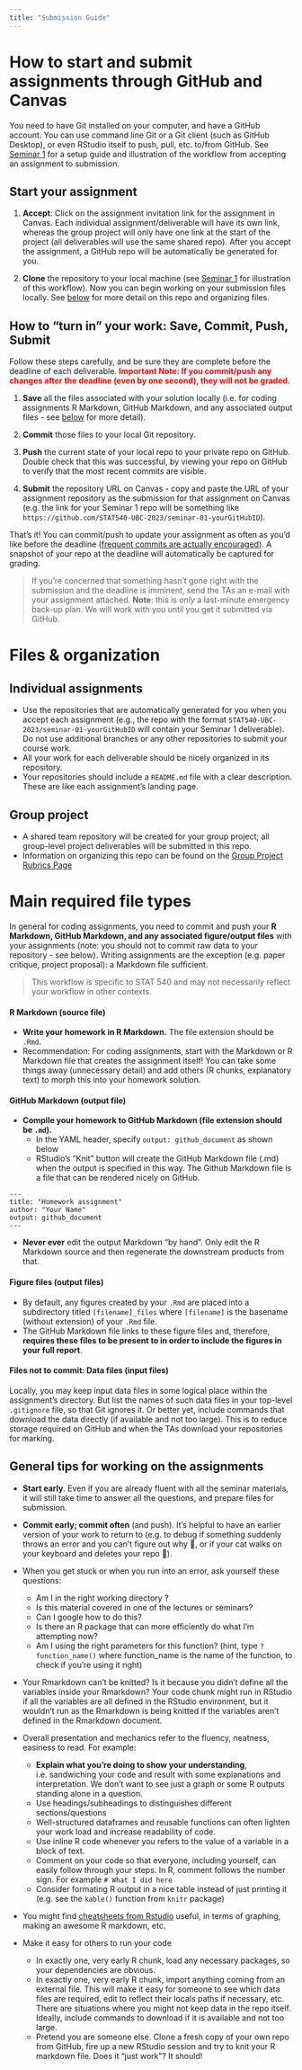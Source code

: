 ```yaml
---
title: "Submission Guide"
---
```


# How to start and submit assignments through GitHub and Canvas

You need to have Git installed on your computer, and have a GitHub account. You can use command line Git or a Git client (such as GitHub Desktop), or even RStudio itself to push, pull, etc. to/from GitHub. See [Seminar 1](seminars.html) for a setup guide and illustration of the workflow from accepting an assignment to submission. 

## Start your assignment

1. **Accept**: Click on the assignment invitation link for the assignment in Canvas. Each individual assignment/deliverable will have its own link, whereas the group project will only have one link at the start of the project (all deliverables will use the same shared repo). After you accept the assignment, a GitHub repo will be automatically be generated for you. 

2. **Clone** the repository to your local machine (see [Seminar 1](seminars.html) for illustration of this workflow). Now you can begin working on your submission files locally. See [below](#files-organization) for more detail on this repo and organizing files.

## How to "turn in" your work: **Save, Commit, Push, Submit**

Follow these steps carefully, and be sure they are complete before the deadline of each deliverable. <span style="color: red">**Important Note: If you commit/push any changes after the deadline (even by one second), they will not be graded.**</span>

1. **Save** all the files associated with your solution locally (i.e. for coding assignments R Markdown, GitHub Markdown, and any associated output files - see [below](#main-required-file-types) for more detail).

2. **Commit** those files to your local Git repository.

3. **Push** the current state of your local repo to your private repo on GitHub. Double check that this was successful, by viewing your repo on GitHub to verify that the most recent commits are visible. 

4. **Submit** the repository URL on Canvas - copy and paste the URL of your assignment repository as the submission for that assignment on Canvas (e.g. the link for your Seminar 1 repo will be something like `https://github.com/STAT540-UBC-2023/seminar-01-yourGitHubID`). 

That's it! You can commit/push to update your assignment as often as you'd like before the deadline ([frequent commits are actually encouraged](#general-tips-for-working-on-the-assignments)). A snapshot of your repo at the deadline will automatically be captured for grading. 

> If you're concerned that something hasn't gone right with the submission and the deadline is imminent, send the TAs an e-mail with your assignment attached. **Note**: this is *only* a last-minute emergency back-up plan. We will work with you until you get it submitted via GitHub.

# Files & organization

## Individual assignments

  * Use the repositories that are automatically generated for you when you accept each assignment (e.g., the repo with the format `STAT540-UBC-2023/seminar-01-yourGitHubID` will contain your Seminar 1 deliverable). Do not use additional branches or any other repositories to submit your course work.
  * All your work for each deliverable should be nicely organized in its repository. 
  * Your repositories should include a `README.md` file with a clear description. These are like each assignment's landing page.
  
## Group project

  * A shared team repository will be created for your group project; all group-level project deliverables will be submitted in this repo.
  * Information on organizing this repo can be found on the [Group Project Rubrics Page](group_project_rubrics.html#github-repository-10-pts)

# Main required file types

In general for coding assignments, you need to commit and push your **R Markdown, GitHub Markdown, and any associated figure/output files** with your assignments (note: you should not to commit raw data to your repository - see below). Writing assignments are the exception (e.g. paper critique, project proposal): a Markdown file sufficient.

> This workflow is specific to STAT 540 and may not necessarily reflect your workflow in other contexts.

#### R Markdown (source file)

  * **Write your homework in R Markdown.** The file extension should be `.Rmd`.
  * Recommendation: For coding assignments, start with the Markdown or R Markdown file that creates the assignment itself! You can take some things away (unnecessary detail) and add others (R chunks, explanatory text) to morph this into your homework solution.
    
#### GitHub Markdown (output file)

  * **Compile your homework to GitHub Markdown (file extension should be `.md`).**
    - In the YAML header, specify `output: github_document` as shown below
    - RStudio's "Knit" button will create the GitHub Markdown file (.md) when the output is specified in this way. The Github Markdown file is a file that can be rendered nicely on GitHub.   
    

```
---
title: "Homework assignment"
author: "Your Name"
output: github_document
---

```
  * __Never ever__ edit the output Markdown "by hand". Only edit the R Markdown source and then regenerate the downstream products from that.

#### Figure files (output files)

  * By default, any figures created by your `.Rmd` are placed into a subdirectory titled `[filename]_files` where `[filename]` is the basename (without extension) of your `.Rmd` file.
  * The GitHub Markdown file links to these figure files and, therefore, **requires these files to be present to in order to include the figures in your full report**.

#### Files **not** to commit: Data files (input files)

Locally, you may keep input data files in some logical place within the assignment's directory. But list the names of such data files in your top-level `.gitignore` file, so that Git ignores it. Or better yet, include commands that download the data directly (if available and not too large). This is to reduce storage required on GitHub and when the TAs download your repositories for marking.


## General tips for working on the assignments

* **Start early**. Even if you are already fluent with all the seminar materials, it will still take time to answer all the questions, and prepare files for submission. 

* **Commit early; commit often** (and push). It's helpful to have an earlier version of your work to return to (e.g. to debug if something suddenly throws an error and you can't figure out why 🤯, or if your cat walks on your keyboard and deletes your repo 🤷).

* When you get stuck or when you run into an error, ask yourself these questions: 

  - Am I in the right working directory ?  
  - Is this material covered in one of the lectures or seminars?
  - Can I google how to do this? 
  - Is there an R package that can more efficiently do what I'm attempting now? 
  - Am I using the right parameters for this function?  (hint, type `?function_name()` where function_name is the name of the function, to check if you're using it right) 

* Your Rmarkdown can't be knitted? Is it because you didn't define all the variables inside your Rmarkdown? Your code chunk might run in RStudio if all the variables are all defined in the RStudio environment, but it wouldn't run as the Rmarkdown is being knitted if the variables aren't defined in the Rmarkdown document.

* Overall presentation and mechanics refer to the fluency, neatness, easiness to read. For example:

    - **Explain what you're doing to show your understanding**, i.e. sandwiching your code and result with some explanations and interpretation. We don't want to see just a graph or some R outputs standing alone in a question. 
    - Use headings/subheadings to distinguishes different sections/questions
    - Well-structured dataframes and reusable functions can often lighten your work load and increase readability of code.
    - Use inline R code whenever you refers to the value of a variable in a block of text. 
    - Comment on your code so that everyone, including yourself, can easily follow through your steps. In R, comment follows the number sign. For example `# What I did here`  
    - Consider formating R output in a nice table instead of just printing it (e.g. see the `kable()` function from `knitr` package)

* You might find [cheatsheets from Rstudio](https://www.rstudio.com/resources/cheatsheets/) useful, in terms of graphing, making an awesome R markdown, etc.


* Make it easy for others to run your code

  * In exactly one, very early R chunk, load any necessary packages, so your dependencies are obvious.
  * In exactly one, very early R chunk, import anything coming from an external file. This will make it easy for someone to see which data files are required, edit to reflect their locals paths if necessary, etc. There are situations where you might not keep data in the repo itself. Ideally, include commands to download if it is available and not too large.
  * Pretend you are someone else. Clone a fresh copy of your own repo from GitHub, fire up a new RStudio session and try to knit your R markdown file. Does it "just work"? It should!
  
